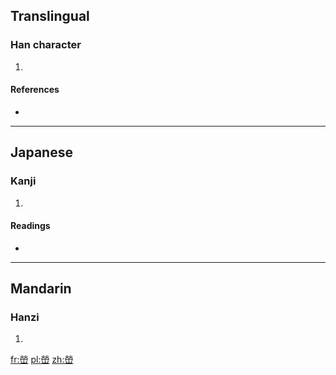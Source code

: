 ==Translingual==

===Han character===
{{Han char|rn=46|rad=山|as=10|sn=13|four=|canj=火火月山 (FFBU)|ids=⿱⿱⿰[[火]]火[[冖]][[山]]}}

# {{defn|Han|sort=山10}}

====References====
* {{Han ref|kx=0317.160|dkj=08337|dj=0617.370|hdz=10792.070|uh=5D64|ud=23908}}

----

==Japanese==

===Kanji===
{{ja-kanji|grade=|rs=山10}}

# {{defn|lang=ja|sort=山10}}

====Readings====
* {{ja-readings|on=[[けい]] (kei), [[ぎょう]] (gyō), [[こう]] (kō), [[えい]] (ei), [[よう]] (yō)|kun=[[やまのふかいさま]] (yamanofukaisama)}}

----

==Mandarin==

===Hanzi===
{{cmn-hanzi|pin=[[hóng]] ([[hong2]])|wg=hung<sup>2</sup>}}

# {{defn|lang=cmn|sort=山10}}

[[fr:嵤]]
[[pl:嵤]]
[[zh:嵤]]